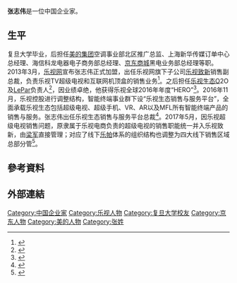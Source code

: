 '''张志伟'''是一位中国企业家。

==生平==
复旦大学毕业，后担任[[美的集团|美的集团]]空调事业部北区推广总监、上海新华传媒订单中心总经理、海信科龙电器电子商务部总经理、[[京东商城|京东商城]]黑电业务部总经理等职。2013年3月，[[乐视网|乐视网]]宣布张志伟正式加盟，出任乐视网旗下子公司[[乐视致新|乐视致新]]销售副总裁，负责乐视TV超级电视和互联网机顶盒的销售业务<ref>{{cite news|title=乐视宣布张志伟加盟 负责超级电视业务|url=http://tech.qq.com/a/20130311/000076.htm|accessdate=2017-01-05|agency=腾讯科技|date=2013年3月11日|archive-date=2019-02-26|archive-url=https://web.archive.org/web/20190226234217/http://tech.qq.com/a/20130311/000076.htm|dead-url=no}}</ref>。之后担任[[乐视生态|乐视生态]]O2O及[[LePar|LePar]]负责人<ref>{{cite news|title=乐视生态O2O战略公布 张志伟任O2O销售平台总裁|url=http://www.jdxfw.com/html/2016/report_0428/48883.html|accessdate=2017-01-05|agency=家电消费网|date=2016-04-28}}{{Dead link|date=2019年4月 |bot=InternetArchiveBot |fix-attempted=yes }}</ref>，因业绩卓绝，他获得乐视全球2016年年度“HERO”<ref>{{cite news|title=乐视TV张志伟：解读“超级合伙人”计划|url=http://tv.yesky.com/460/38631960.shtml|accessdate=2017-01-05|agency=Yesky数字家庭频道|archive-date=2019-02-26|archive-url=https://web.archive.org/web/20190226234100/http://tv.yesky.com/460/38631960.shtml|dead-url=no}}</ref>。2016年11月，乐视控股进行调整结构，智能终端事业群下设“乐视生态销售与服务平台”，全面承载乐视生态包括超级电视、超级手机、VR、AR以及MFL所有智能终端产品的销售与服务。张志伟出任乐视生态销售与服务平台总裁<ref>{{cite news|author1=陈维|title=乐视架构调整第一枪 张志伟掌管硬件销售和服务|url=http://money.163.com/16/1110/15/C5H6GI3B002580S6.html|accessdate=2017-01-05|agency=北京商报|date=2016-11-10|archive-url=https://web.archive.org/web/20190227060121/http://money.163.com/16/1110/15/C5H6GI3B002580S6.html|archive-date=2019-02-27|dead-url=yes}}</ref>。2017年5月，因乐视超级电视销售问题，原隶属于乐视电商负责的超级电视的销售职能统一并入乐视致新，由[[梁军_(企业家)|梁军]]直接管理；对应了线下[[乐帕|乐帕]]体系的组织结构也调整为四大线下销售区域总部分管<ref>{{Cite web|url=http://www.fromgeek.com/finance/96517.html|title=梁军新动作：乐视致新“重掌”乐视电视销售职能_极客网|accessdate=2017-05-22|work=www.fromgeek.com|language=zh|archive-date=2017-11-07|archive-url=https://web.archive.org/web/20171107140156/http://www.fromgeek.com/finance/96517.html|dead-url=no}}</ref>。

== 參考資料 ==
{{Reflist}}

== 外部連結 ==

{{乐视}}
{{京东商城}}
{{Authority control}}
{{DEFAULTSORT:Z}}
[[Category:中国企业家|Category:中国企业家]]
[[Category:乐视人物|Category:乐视人物]]
[[Category:复旦大学校友|Category:复旦大学校友]]
[[Category:京东人物|Category:京东人物]]
[[Category:美的人物|Category:美的人物]]
[[Category:张姓|Category:张姓]]